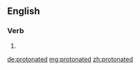 ==English==

===Verb===
{{head|en}}

# {{en-past of|protonate}}

[[de:protonated]]
[[mg:protonated]]
[[zh:protonated]]